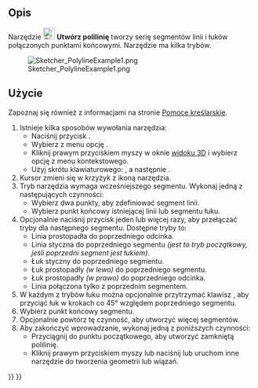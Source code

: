 <languages/>

{{Docnav/pl
|[[Sketcher_CreatePoint/pl|Utwórz punkt]]
|[[Sketcher_CreateLine/pl|Utwórz linię]]
|[[Sketcher_Workbench/pl|środowisko pracy Szkicownik]]
|IconL=Sketcher_CreatePoint.svg
|IconR=Sketcher_CreateLine.svg
|IconC=Workbench_Sketcher.svg
}}

{{GuiCommand/pl
|Name=Sketcher CreatePolyline
|Name/pl=Szkicownik: Utwórz polilinię
|MenuLocation=Szkic → Elementy geometryczne szkicownika → Utwórz polilinię
|Workbenches=[[Sketcher_Workbench/pl|Szkicownik]]
|Shortcut={{KEY|G}} {{KEY|M}}
|SeeAlso=[[Sketcher_CreateLine/pl|Linia]]
}}

<span id="Description"></span>
==Opis==

Narzędzie [[Image:Sketcher_CreatePolyline.svg|24px]] '''Utwórz polilinię''' tworzy serię segmentów linii i łuków połączonych punktami końcowymi. Narzędzie ma kilka trybów.

[[Image:Sketcher_PolylineExample1.png]]

{{Caption|Polilinia zaczynała się od linii, łuku stycznego, łuku prostopadłego następnie linii stycznej.}}

<span id="Usage"></span>
==Użycie==

Zapoznaj się również z informacjami na stronie [[Sketcher_Workbench/pl#Pomoce_kreślarskie|Pomoce kreślarskie]].

# Istnieje kilka sposobów wywołania narzędzia:
#* Naciśnij przycisk {{Button|[[Image:Sketcher_CreatePolyline.svg|16px]] '''Utwórz polilinię'''}}.
#* Wybierz z menu opcję {{MenuCommand|Szkic → Elementy geometryczne szkicownika → [[Image:Sketcher_CreatePolyline.svg|16px]] Utwórz polilinię}}.
#* Kliknij prawym przyciskiem myszy w oknie [[3D_view/pl|widoku 3D]] i wybierz opcję {{MenuCommand|[[Image:Sketcher_CreatePolyline.svg|16px]] Utwórz polilinię}} z menu kontekstowego.
#* Użyj skrótu klawiaturowego: {{KEY|G}}, a następnie {{KEY|M}}.
# Kursor zmieni się w krzyżyk z ikoną narzędzia.
# Tryb narzędzia wymaga wcześniejszego segmentu. Wykonaj jedną z następujących czynności:
#* Wybierz dwa punkty, aby zdefiniować segment linii.
#* Wybierz punkt końcowy istniejącej linii lub segmentu łuku.
# Opcjonalnie naciśnij przycisk {{KEY|M}} jeden lub więcej razy, aby przełączać tryby dla następnego segmentu. Dostępne tryby to:
#* Linia prostopadła do poprzedniego odcinka.
#* Linia styczna do poprzedniego segmentu  ''(jest to tryb początkowy, jeśli poprzedni segment jest łukiem)''.
#* Łuk styczny do poprzedniego segmentu.
#* Łuk prostopadły ''(w lewo)'' do poprzedniego segmentu.
#* Łuk prostopadły ''(w prawo)'' do poprzedniego odcinka.
#* Linia połączona tylko z poprzednim segmentem.
# W każdym z trybów łuku można opcjonalnie przytrzymać klawisz {{KEY|Ctrl}}, aby przyciąć łuk w krokach co 45° względem poprzedniego segmentu.
# Wybierz punkt końcowy segmentu.
# Opcjonalnie powtórz tę czynność, aby utworzyć więcej segmentów.
# Aby zakończyć wprowadzanie, wykonaj jedną z poniższych czynności:
#* Przyciągnij do punktu początkowego, aby utworzyć zamkniętą polilinię.
#* Kliknij prawym przyciskiem myszy lub naciśnij {{KEY|Esc}} lub uruchom inne narzędzie do tworzenia geometrii lub wiązań.


{{Docnav/pl
|[[Sketcher_CreatePoint/pl|Utwórz punkt]]
|[[Sketcher_CreateLine/pl|Utwórz linię]]
|[[Sketcher_Workbench/pl|środowisko pracy Szkicownik]]
|IconL=Sketcher_CreatePoint.svg
|IconR=Sketcher_CreateLine.svg
|IconC=Workbench_Sketcher.svg
}}

{{Sketcher_Tools_navi{{#translation:}}}}
{{Userdocnavi{{#translation:}}}}